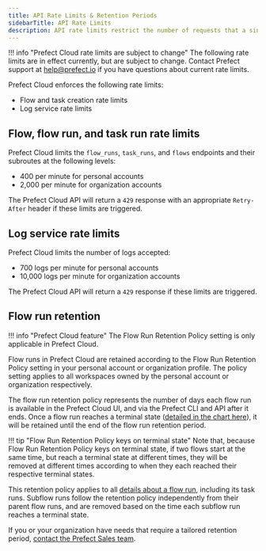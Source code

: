 ```yaml
---
title: API Rate Limits & Retention Periods
sidebarTitle: API Rate Limits
description: API rate limits restrict the number of requests that a single client can make in a given time period. They ensure Prefect Cloud's stability, so that when you make an API call, you always get a response.
---
```




!!! info "Prefect Cloud rate limits are subject to change"
    The following rate limits are in effect currently, but are subject to change. Contact Prefect support at [help@prefect.io](mailto:help@prefect.io) if you have questions about current rate limits.

Prefect Cloud enforces the following rate limits: 

- Flow and task creation rate limits
- Log service rate limits

## Flow, flow run, and task run rate limits

Prefect Cloud limits the `flow_runs`, `task_runs`, and `flows` endpoints and their subroutes at the following levels:

- 400 per minute for personal accounts
- 2,000 per minute for organization accounts

The Prefect Cloud API will return a `429` response with an appropriate `Retry-After` header if these limits are triggered.

## Log service rate limits

Prefect Cloud limits the number of logs accepted:

- 700 logs per minute for personal accounts
- 10,000 logs per minute for organization accounts

The Prefect Cloud API will return a `429` response if these limits are triggered.

## Flow run retention 

!!! info "Prefect Cloud feature"
    The Flow Run Retention Policy setting is only applicable in Prefect Cloud.

Flow runs in Prefect Cloud are retained according to the Flow Run Retention Policy setting in your personal account or organization profile. The policy setting applies to all workspaces owned by the personal account or organization respectively. 

The flow run retention policy represents the number of days each flow run is available in the Prefect Cloud UI, and via the Prefect CLI and API after it ends. Once a flow run reaches a terminal state ([detailed in the chart here](/2.10.21/concepts/states/#state-types)), it will be retained until the end of the flow run retention period. 

!!! tip "Flow Run Retention Policy keys on terminal state"
    Note that, because Flow Run Retention Policy keys on terminal state, if two flows start at the same time, but reach a terminal state at different times, they will be removed at different times according to when they each reached their respective terminal states.

This retention policy applies to all [details about a flow run](/2.10.21/ui/flow-runs/#inspect-a-flow-run), including its task runs. Subflow runs follow the retention policy independently from their parent flow runs, and are removed based on the time each subflow run reaches a terminal state. 

If you or your organization have needs that require a tailored retention period, [contact the Prefect Sales team](https://www.prefect.io/pricing).
